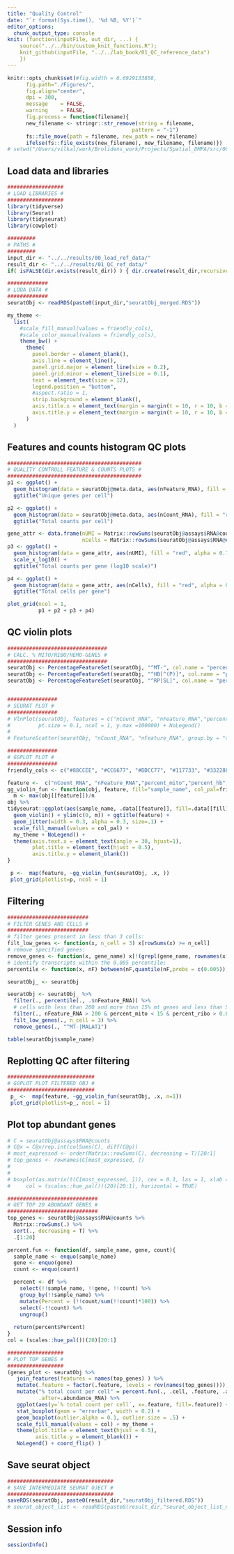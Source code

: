 ```yaml
---
title: "Quality Control"
date: "`r format(Sys.time(), '%d %B, %Y')`"
editor_options: 
  chunk_output_type: console
knit: (function(inputFile, out_dir, ...) {
    source("../../bin/custom_knit_functions.R");
    knit_github(inputFile, "../../lab_book/01_QC_reference_data")
    })
---
```


```r
knitr::opts_chunk$set(#fig.width = 6.6929133858,
      fig.path="./Figures/",
      fig.align="center",
      dpi = 300,
      message    = FALSE,
      warning    = FALSE,
      fig.process = function(filename){
      new_filename <- stringr::str_remove(string = filename, 
                                        pattern = "-1")
      fs::file_move(path = filename, new_path = new_filename)
      ifelse(fs::file_exists(new_filename), new_filename, filename)})
# setwd("/Users/vilkal/work/Brolidens_work/Projects/Spatial_DMPA/src/00_reference_data")
```

## Load data and libraries
```r
##################
# LOAD LIBRARIES #
##################
library(tidyverse)
library(Seurat)
library(tidyseurat)
library(cowplot)

#########
# PATHS #
#########
input_dir <- "../../results/00_load_ref_data/"
result_dir <- "../../results/01_QC_ref_data/"
if( isFALSE(dir.exists(result_dir)) ) { dir.create(result_dir,recursive = TRUE) }

#############
# LODA DATA #
#############
seuratObj <- readRDS(paste0(input_dir,"seuratObj_merged.RDS"))

```

```r
my_theme <-
  list(
    #scale_fill_manual(values = friendly_cols),
    #scale_color_manual(values = friendly_cols),
    theme_bw() +
      theme(
        panel.border = element_blank(),
        axis.line = element_line(),
        panel.grid.major = element_line(size = 0.2),
        panel.grid.minor = element_line(size = 0.1),
        text = element_text(size = 12),
        legend.position = "bottom",
        #aspect.ratio = 1,
        strip.background = element_blank(),
        axis.title.x = element_text(margin = margin(t = 10, r = 10, b = 10, l = 10)),
        axis.title.y = element_text(margin = margin(t = 10, r = 10, b = 10, l = 10))
      )
  )
```

## Features and counts histogram QC plots
```r
###########################################
# QUALITY CONTROLL FEATURE & COUNTS PLOTS #
###########################################
p1 <- ggplot() +
  geom_histogram(data = seuratObj@meta.data, aes(nFeature_RNA), fill = "red", alpha = 0.7, bins = 50) +
  ggtitle("Unique genes per cell") 

p2 <- ggplot() +
  geom_histogram(data = seuratObj@meta.data, aes(nCount_RNA), fill = "red", alpha = 0.7, bins = 50) +
  ggtitle("Total counts per cell")

gene_attr <- data.frame(nUMI = Matrix::rowSums(seuratObj@assays$RNA@counts), 
                        nCells = Matrix::rowSums(seuratObj@assays$RNA@counts > 0))
p3 <- ggplot() +
  geom_histogram(data = gene_attr, aes(nUMI), fill = "red", alpha = 0.7, bins = 50) +
  scale_x_log10() +
  ggtitle("Total counts per gene (log10 scale)")

p4 <- ggplot() +
  geom_histogram(data = gene_attr, aes(nCells), fill = "red", alpha = 0.7,  bins = 50) +
  ggtitle("Total cells per gene")

plot_grid(ncol = 1, 
          p1 + p2 + p3 + p4)
```

## QC violin plots
```r
################################
# CALC. % MITO/RIBO/HEMO-GENES #
################################
seuratObj <- PercentageFeatureSet(seuratObj, "^MT-", col.name = "percent_mito")
seuratObj <- PercentageFeatureSet(seuratObj, "^HB[^(P)]", col.name = "percent_hb")
seuratObj <- PercentageFeatureSet(seuratObj, "^RP[SL]", col.name = "percent_ribo")


################
# SEURAT PLOT #
################
# VlnPlot(seuratObj, features = c("nCount_RNA", "nFeature_RNA","percent_mito","percent_hb", "percent_ribo"), 
#         pt.size = 0.1, ncol = 1, y.max =100000) + NoLegend()
# 
# FeatureScatter(seuratObj, "nCount_RNA", "nFeature_RNA", group.by = "sample_name", pt.size = 0.5)

################
# GGPLOT PLOT #
################
friendly_cols <- c("#88CCEE", "#CC6677", "#DDCC77", "#117733", "#332288", "#AA4499", "#44AA99", "#999933", "#882255", "#661100", "#6699CC", "#F8D0A4", "#E3E6AD", "#be6a7d", "#f1a6b1", "#A8EDFC", "#7fe2e9", "#c4ce96", "#9aacce", "#e7b993", "#ffc8d9")

feature <-  c("nCount_RNA", "nFeature_RNA","percent_mito","percent_hb", "percent_ribo")
gg_violin_fun <- function(obj, feature, fill="sample_name", col_pal=friendly_cols, n=2){
  m <- max(obj[[feature]])/n
obj %>%
tidyseurat::ggplot(aes(sample_name, .data[[feature]], fill=.data[[fill]])) +
  geom_violin() + ylim(c(0, m)) + ggtitle(feature) +
  geom_jitter(width = 0.3, alpha = 0.3, size=.1) +
  scale_fill_manual(values = col_pal) +
  my_theme + NoLegend() +
  theme(axis.text.x = element_text(angle = 30, hjust=1),
        plot.title = element_text(hjust = 0.5),
        axis.title.y = element_blank()) 
}

 p <-  map(feature, ~gg_violin_fun(seuratObj, .x, ))
 plot_grid(plotlist=p, ncol = 1)

```

## Filtering
```r
##########################
# FILTER GENES AND CELLS #
##########################
# filter genes present in less than 3 cells:
filt_low_genes <- function(x, n_cell = 3) x[rowSums(x) >= n_cell]
# remove specified genes:
remove_genes <- function(x, gene_name) x[!(grepl(gene_name, rownames(x[["RNA"]]))), ]
# identify transcripts within the 0.005 percentile:
percentile <- function(x, nF) between(nF,quantile(nF,probs = c(0.005)), quantile(nF,probs = c(0.995)))

seuratObj_ <- seuratObj

seuratObj <- seuratObj_ %>%
  filter(., percentile(., .$nFeature_RNA)) %>%
  # cells with less than 200 and more than 15% mt genes and less than 5% hb:
  filter(., nFeature_RNA > 200 & percent_mito < 15 & percent_ribo > 0.05 & percent_hb < 5) %>% 
  filt_low_genes(., n_cell = 3) %>%
  remove_genes(., "^MT-|MALAT1") 

table(seuratObj$sample_name)
```

## Replotting QC after filtering
```r
############################
# GGPLOT PLOT FILTERED OBJ #
############################
 p_ <-  map(feature, ~gg_violin_fun(seuratObj, .x, n=1))
 plot_grid(plotlist=p_, ncol = 1)
```

## Plot top abundant genes
```r
# C = seuratObj@assays$RNA@counts
# C@x = C@x/rep.int(colSums(C), diff(C@p))
# most_expressed <- order(Matrix::rowSums(C), decreasing = T)[20:1]
# top_genes <- rownames(C[most_expressed, ])
# 
# 
# boxplot(as.matrix(t(C[most_expressed, ])), cex = 0.1, las = 1, xlab = "% total count per spot", 
#     col = (scales::hue_pal())(20)[20:1], horizontal = TRUE)

#############################
# GET TOP 20 ABUNDANT GENES #
#############################
top_genes <- seuratObj@assays$RNA@counts %>%
  Matrix::rowSums(.) %>%
  sort(., decreasing = T) %>%
  .[1:20]

percent.fun <- function(df, sample_name, gene, count){
  sample_name <- enquo(sample_name)
  gene <- enquo(gene)
  count <- enquo(count)

  percent <- df %>%
    select(!!sample_name, !!gene, !!count) %>%
    group_by(!!sample_name) %>%
    mutate(Percent = (!!count/sum(!!count)*100)) %>%
    select(-!!count) %>%
    ungroup() 
  
  return(percent$Percent)
}
col = (scales::hue_pal())(20)[20:1]

##################
# PLOT TOP GENES #
##################
(genes_plot <- seuratObj %>%
   join_features(features = names(top_genes) ) %>%
   mutate(.feature = factor(.feature, levels = rev(names(top_genes)))) %>%
   mutate("% total count per cell" = percent.fun(., .cell, .feature, .abundance_RNA),
          .after=.abundance_RNA) %>%
   ggplot(aes(y=`% total count per cell`, x=.feature, fill=.feature)) +
   stat_boxplot(geom = "errorbar", width = 0.2) +
   geom_boxplot(outlier.alpha = 0.1, outlier.size = .5) +
   scale_fill_manual(values = col) + my_theme +
   theme(plot.title = element_text(hjust = 0.5),
         axis.title.y = element_blank()) +
   NoLegend() + coord_flip() )

```

## Save seurat object
```r
##################################
# SAVE INTERMEDIATE SEURAT OJECT #
##################################
saveRDS(seuratObj, paste0(result_dir,"seuratObj_filtered.RDS"))
# seurat_object_list <- readRDS(paste0(result_dir,"seurat_object_list_not_modified.RDS"))
```

## Session info
```r
sessionInfo()
```